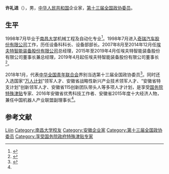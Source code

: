 '''许礼进'''（{{bd|1975年|12月|}}），男，[[中华人民共和国|中华人民共和国]]企业家，[[第十三届全国政协委员|第十三届全国政协委员]]。

== 生平 ==
1998年7月毕业于[[南昌大学|南昌大学]]机械工程及自动化专业<ref>{{cite web|url=http://www.pmec.net/bencandy-7-61011-1.htm|title=奇瑞汽车股份有限公司设备部部长 许礼进|publisher=中国设备管理网|date=2011-02-24|accessdate=2020-10-11|archive-date=2011-08-18|archive-url=https://web.archive.org/web/20110818015202/http://www.pmec.net/bencandy-7-61011-1.htm|dead-url=no}}</ref>。1998年7月进入[[奇瑞汽车股份有限公司|奇瑞汽车股份有限公司]]工作，历任设备科科长、设备部部长。2007年8月至2014年12月任[[埃夫特智能装备股份有限公司|埃夫特智能装备股份有限公司]]总经理，2015年至2019年4月任埃夫特智能装备股份有限公司董事长兼总经理，2019年4月起任埃夫特智能装备股份有限公司董事长<ref name=jj>{{cite web|url=https://vip.stock.finance.sina.com.cn/corp/view/vCI_CorpManagerInfo.php?stockid=688165&Pcode=30607495&Name=%D0%ED%C0%F1%BD%F8|title=埃夫特 公司高管 许礼进|publisher=新浪财经|accessdate=2020-10-11}}</ref>。

2018年1月，代表[[中华全国青年联合会|中华全国青年联合会]]界别当选第十三届全国政协委员<ref>{{cite news|url=https://www.sohu.com/a/219326354_687220|title=埃夫特董事长兼总经理许礼进当选第十三届全国政协委员|publisher=搜狐网|date=2018-01-27}}</ref>。同时还入选国家“[[万人计划|万人计划]]”领军人才、安徽省战略性新兴产业技术领军人才、“安徽省特支计划”创新领军人才、安徽省115创新团队带头人等多项人才计划，是享受[[国务院特殊津贴|国务院特殊津贴]]专家、2016年安徽省优秀科技工作者、安徽省2015年度十大经济人物，兼任中国机器人产业联盟副理事长<ref name=jj/>。

== 参考文献 ==
{{Reflist}}
{{中国政治人物小作品}}

{{DEFAULTSORT:Xu许}}
[[Category:许姓|Lijin]]
[[Category:南昌大学校友|Category:南昌大学校友]]
[[Category:安徽企业家|Category:安徽企业家]]
[[Category:第十三届全国政协委员|Category:第十三届全国政协委员]]
[[Category:享受国务院政府特殊津贴专家|Category:享受国务院政府特殊津贴专家]]